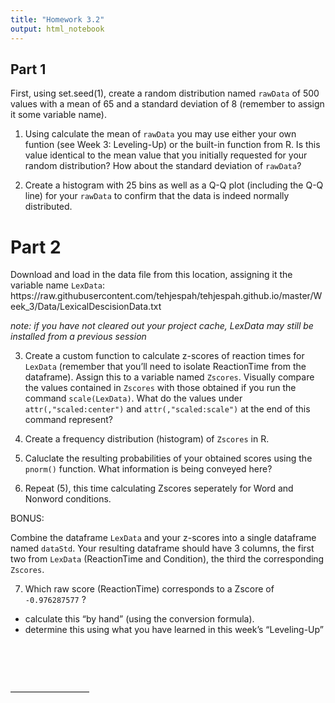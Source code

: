 ```yaml
---
title: "Homework 3.2"
output: html_notebook
---
```



## Part 1

First, using set.seed(1), create a random distribution named `rawData` of 500 values with a mean of 65 and a standard deviation of 8 (remember to assign it some variable name).

1. Using calculate the mean of `rawData` you may use either your own funtion (see Week 3: Leveling-Up) or the built-in function from R. Is this value identical to the mean value that you initially requested for your random distribution? How about the standard deviation of `rawData`?

2. Create a histogram with 25 bins as well as a Q-Q plot (including the Q-Q line) for your `rawData` to confirm that the data is indeed normally distributed.

# Part 2

Download and load in the data file from this location, assigning it the variable name `LexData`: https://raw.githubusercontent.com/tehjespah/tehjespah.github.io/master/Week_3/Data/LexicalDescisionData.txt 

*note: if you have not cleared out your project cache, LexData may still be installed from a previous session*

3. Create a custom function to calculate z-scores of reaction times for `LexData` (remember that you'll need to isolate ReactionTime from the dataframe). Assign this to a variable named `Zscores`. Visually compare the values contained in `Zscores` with those obtained if you run the command `scale(LexData)`. What do the values under `attr(,"scaled:center")` and `attr(,"scaled:scale")` at the end of this command represent?

4. Create a frequency distribution (histogram) of `Zscores` in R.

5. Caluclate the resulting probabilities of your obtained scores using the `pnorm()` function. What information is being conveyed here?

6. Repeat (5), this time calculating Zscores seperately for Word and Nonword conditions.


BONUS: 

Combine the dataframe `LexData` and your z-scores into a single dataframe named `dataStd`. Your resulting dataframe should have 3 columns, the first two from `LexData` (ReactionTime and Condition), the third the corresponding `Zscores`. 

7. Which raw score (ReactionTime) corresponds to a Zscore of `-0.976287577` ?
- calculate this "by hand" (using the conversion formula).
- determine this using what you have learned in this week's "Leveling-Up"


\
\
\
\
---------------------------
\
\
\
\